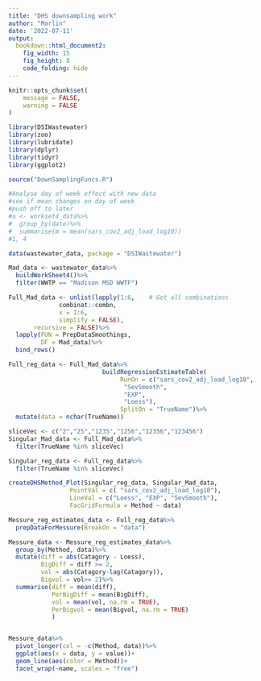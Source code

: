 ```yaml
---
title: "DHS downsampling work"
author: "Marlin"
date: '2022-07-11'
output: 
  bookdown::html_document2: 
    fig_width: 15
    fig_height: 8
    code_folding: hide
---
```



```r
knitr::opts_chunk$set(
	message = FALSE,
	warning = FALSE
)
```

```r
library(DSIWastewater)
library(zoo)
library(lubridate)
library(dplyr)
library(tidyr)
library(ggplot2)
```

```r
source("DownSamplingFuncs.R")
```

```r
#Analyse day of week effect with new data
#see if mean changes on day of week
#push off to later
#a <- workset4_data%>%
#  group_by(date)%>%
#  summarise(m = mean(sars_cov2_adj_load_log10))
#1, 4
```



```r
data(wastewater_data, package = "DSIWastewater")

Mad_data <- wastewater_data%>%
  buildWorkSheet4()%>%
  filter(WWTP == "Madison MSD WWTF")

```

```r
Full_Mad_data <- unlist(lapply(1:6,    # Get all combinations
              combinat::combn, 
              x = 1:6,
              simplify = FALSE), 
       recursive = FALSE)%>%
  lapply(FUN = PrepDataSmoothings,
         DF = Mad_data)%>%
  bind_rows()

Full_reg_data <- Full_Mad_data%>%
                          buildRegressionEstimateTable(
                               RunOn = c("sars_cov2_adj_load_log10",
                                "SevSmooth",
                                "EXP",
                                "Loess"),
                               SplitOn = "TrueName")%>%
  mutate(data = nchar(TrueName))

```

```r
sliceVec <- c("2","25","1235","1256","12356","123456")
Singular_Mad_data <- Full_Mad_data%>%
  filter(TrueName %in% sliceVec)

Singular_reg_data <- Full_reg_data%>%
  filter(TrueName %in% sliceVec)
```


```r

createDHSMethod_Plot(Singular_reg_data, Singular_Mad_data, 
                 PointVal = c( "sars_cov2_adj_load_log10"),
                 LineVal = c("Loess", "EXP", "SevSmooth"),
                 FacGridFormula = Method ~ data)
```


```r


Messure_reg_estimates_data <- Full_reg_data%>%
  prepDataForMessure(BreakOn = "data")

Messure_data <- Messure_reg_estimates_data%>%
  group_by(Method, data)%>%
  mutate(diff = abs(Catagory - Loess),
         BigDiff = diff >= 2,
         vol = abs(Catagory-lag(Catagory)),
         Bigvol = vol>= 2)%>%
  summarise(diff = mean(diff),
            PerBigDiff = mean(BigDiff),
            vol = mean(vol, na.rm = TRUE),
            PerBigvol = mean(Bigvol, na.rm = TRUE)
            )


Messure_data%>%
  pivot_longer(col = -c(Method, data))%>%
  ggplot(aes(x = data, y = value))+
  geom_line(aes(color = Method))+
  facet_wrap(~name, scales = "free")
```
